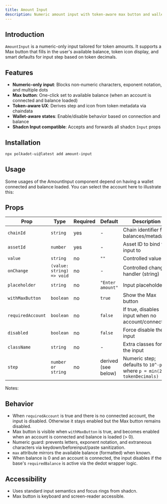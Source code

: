 ```yaml
---
title: Amount Input
description: Numeric amount input with token-aware max button and wallet integration.
---
```



## Introduction

`AmountInput` is a numeric-only input tailored for token amounts. It supports a Max button that fills in the user's available balance, token icon display, and smart defaults for input step based on token decimals.

## Features

- **Numeric-only input**: Blocks non-numeric characters, exponent notation, and multiple dots
- **Max button**: One-click set to available balance (when an account is connected and balance loaded)
- **Token-aware UX**: Derives step and icon from token metadata via chaindata
- **Wallet-aware states**: Enable/disable behavior based on connection and balance
- **Shadcn Input compatible**: Accepts and forwards all shadcn `Input` props

## Installation

```bash
npx polkadot-ui@latest add amount-input
```

## Usage

Some usages of the AmountInput component depend on having a wallet connected and balance loaded. You can select the account here to illustrate this:

<AmountInputDocs />

## Props

| Prop              | Type                      | Required | Default             | Description |
| ----------------- | ------------------------- | -------- | ------------------- | ----------- |
| `chainId`         | `string`                  | yes      | -                   | Chain identifier for balances/metadata |
| `assetId`         | `number`                  | yes      | -                   | Asset ID to bind the input to |
| `value`           | `string`                  | no       | `""`               | Controlled value |
| `onChange`        | `(value: string) => void` | no       | -                   | Controlled change handler (string) |
| `placeholder`     | `string`                  | no       | `"Enter amount"`   | Input placeholder |
| `withMaxButton`   | `boolean`                 | no       | `true`              | Show the Max button |
| `requiredAccount` | `boolean`                 | no       | `false`             | If true, disables input when no account/connection |
| `disabled`        | `boolean`                 | no       | `false`             | Force disable the input |
| `className`       | `string`                  | no       | -                   | Extra classes for the input |
| `step`            | `number or string`        | no       | derived (see below) | Numeric step; defaults to `10^-p` where `p = min(2, tokenDecimals)` |

Notes:




## Behavior

- When `requiredAccount` is true and there is no connected account, the input is disabled. Otherwise it stays enabled but the Max button remains disabled.
- Max button is visible when `withMaxButton` is true, and becomes enabled when an account is connected and balance is loaded (> 0).
- Numeric guard: prevents letters, exponent notation, and extraneous characters via keydown/beforeinput/paste sanitization.
- `max` attribute mirrors the available balance (formatted) when known.
- When balance is 0 and an account is connected, the input disables if the base's `requiredBalance` is active via the dedot wrapper logic.

## Accessibility

- Uses standard input semantics and focus rings from shadcn.
- Max button is keyboard and screen-reader accessible.




